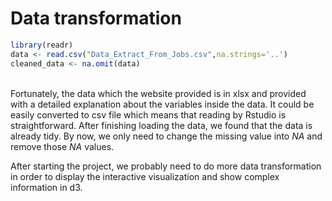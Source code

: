 # Data transformation


```r
library(readr)
data <- read.csv("Data_Extract_From_Jobs.csv",na.strings='..')
cleaned_data <- na.omit(data)
```
  \
Fortunately, the data which the website provided is in xlsx and provided with a detailed explanation about the variables inside the data. It could be easily converted to csv file which means that reading by Rstudio is straightforward. After finishing loading the data, we found that the data is already tidy. By now, we only need to change the missing value into *NA* and remove those *NA* values. \

After starting the project, we probably need to do more data transformation in order to display the interactive visualization and show complex information in d3.
  \
